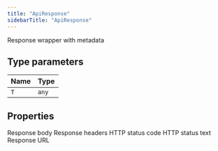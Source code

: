 ```yaml
---
title: "ApiResponse"
sidebarTitle: "ApiResponse"
---
```


Response wrapper with metadata

## Type parameters

| Name | Type |
| :------ | :------ |
| `T` | `any` |

## Properties

<ResponseField name="body" type="T" required>
Response body
</ResponseField>





<ResponseField name="headers" type="Headers" required>
Response headers
</ResponseField>





<ResponseField name="status" type="number" required>
HTTP status code
</ResponseField>





<ResponseField name="statusText" type="string" required>
HTTP status text
</ResponseField>





<ResponseField name="url" type="string" required>
Response URL
</ResponseField>



